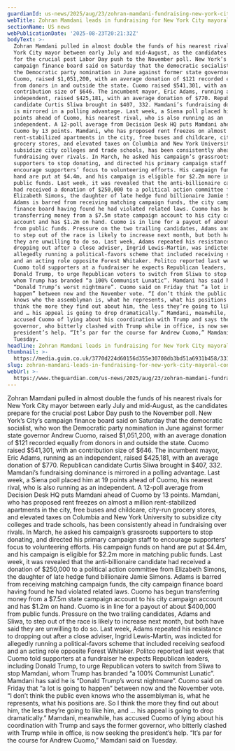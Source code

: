 ```yaml
---
guardianId: us-news/2025/aug/23/zohran-mamdani-fundraising-new-york-city
webTitle: Zohran Mamdani leads in fundraising for New York City mayoral contest
sectionName: US news
webPublicationDate: '2025-08-23T20:21:32Z'
bodyText: >-
  Zohran Mamdani pulled in almost double the funds of his nearest rivals for New
  York City mayor between early July and mid-August, as the candidates prepare
  for the crucial post Labor Day push to the November poll. New York’s City’s
  campaign finance board said on Saturday that the democratic socialist, who won
  the Democratic party nomination in June against former state governor Andrew
  Cuomo, raised $1,051,200, with an average donation of $121 recorded equally
  from donors in and outside the state. Cuomo raised $541,301, with an
  contribution size of $646. The incumbent mayor, Eric Adams, running as an
  independent, raised $425,181, with an average donation of $770. Republican
  candidate Curtis Sliwa brought in $407, 332. Mamdani’s fundraising dominance
  is mirrored in a polling advantage. Last week, a Siena poll placed him at 19
  points ahead of Cuomo, his nearest rival, who is also running as an
  independent. A 12-poll average from Decision Desk HQ puts Mamdani ahead of
  Cuomo by 13 points. Mamdani, who has proposed rent freezes on almost a million
  rent-stabilized apartments in the city, free buses and childcare, city-run
  grocery stores, and elevated taxes on Columbia and New York University to
  subsidize city colleges and trade schools, has been consistently ahead in
  fundraising over rivals. In March, he asked his campaign’s grassroots
  supporters to stop donating, and directed his primary campaign staff to
  encourage supporters’ focus to volunteering efforts. His campaign funds on
  hand are put at $4.4m, and his campaign is eligible for $2.2m more in matching
  public funds. Last week, it was revealed that the anti-billionaire candidate
  had received a donation of $250,000 to a political action committee from
  Elizabeth Simons, the daughter of late hedge fund billionaire Jamie Simons.
  Adams is barred from receiving matching campaign funds, the city campaign
  finance board having found he had violated related laws. Cuomo has begun
  transferring money from a $7.5m state campaign account to his city campaign
  account and has $1.2m on hand. Cuomo is in line for a payout of about $400,000
  from public funds. Pressure on the two trailing candidates, Adams and Sliwa,
  to step out of the race is likely to increase next month, but both have said
  they are unwilling to do so. Last week, Adams repeated his resistance to
  dropping out after a close adviser, Ingrid Lewis-Martin, was indicted for
  allegedly running a political-favors scheme that included receiving seafood
  and an acting role opposite Forest Whitaker. Politco reported last week that
  Cuomo told supporters at a fundraiser he expects Republican leaders, including
  Donald Trump, to urge Republican voters to switch from Sliwa to stop Mamdani,
  whom Trump has branded “a 100% Communist Lunatic”. Mamdani has said he is
  “Donald Trump’s worst nightmare”. Cuomo said on Friday that “a lot is going to
  happen” between now and the November vote. “I don’t think the public even
  knows who the assemblyman is, what he represents, what his positions are. So I
  think the more they find out about him, the less they’re going to like him,
  and … his appeal is going to drop dramatically.” Mamdani, meanwhile, has
  accused Cuomo of lying about his coordination with Trump and says the former
  governor, who bitterly clashed with Trump while in office, is now seeking the
  president’s help. “It’s par for the course for Andrew Cuomo,” Mamdani said on
  Tuesday.
headline: Zohran Mamdani leads in fundraising for New York City mayoral contest
thumbnail: >-
  https://media.guim.co.uk/3770d224d60156d355e30708db3bd51a6931b458/331_0_2282_1826/500.jpg
slug: zohran-mamdani-leads-in-fundraising-for-new-york-city-mayoral-contest
webUrl: >-
  https://www.theguardian.com/us-news/2025/aug/23/zohran-mamdani-fundraising-new-york-city
---
```

Zohran Mamdani pulled in almost double the funds of his nearest rivals for New York City mayor between early July and mid-August, as the candidates prepare for the crucial post Labor Day push to the November poll. New York’s City’s campaign finance board said on Saturday that the democratic socialist, who won the Democratic party nomination in June against former state governor Andrew Cuomo, raised $1,051,200, with an average donation of $121 recorded equally from donors in and outside the state. Cuomo raised $541,301, with an contribution size of $646. The incumbent mayor, Eric Adams, running as an independent, raised $425,181, with an average donation of $770. Republican candidate Curtis Sliwa brought in $407, 332. Mamdani’s fundraising dominance is mirrored in a polling advantage. Last week, a Siena poll placed him at 19 points ahead of Cuomo, his nearest rival, who is also running as an independent. A 12-poll average from Decision Desk HQ puts Mamdani ahead of Cuomo by 13 points. Mamdani, who has proposed rent freezes on almost a million rent-stabilized apartments in the city, free buses and childcare, city-run grocery stores, and elevated taxes on Columbia and New York University to subsidize city colleges and trade schools, has been consistently ahead in fundraising over rivals. In March, he asked his campaign’s grassroots supporters to stop donating, and directed his primary campaign staff to encourage supporters’ focus to volunteering efforts. His campaign funds on hand are put at $4.4m, and his campaign is eligible for $2.2m more in matching public funds. Last week, it was revealed that the anti-billionaire candidate had received a donation of $250,000 to a political action committee from Elizabeth Simons, the daughter of late hedge fund billionaire Jamie Simons. Adams is barred from receiving matching campaign funds, the city campaign finance board having found he had violated related laws. Cuomo has begun transferring money from a $7.5m state campaign account to his city campaign account and has $1.2m on hand. Cuomo is in line for a payout of about $400,000 from public funds. Pressure on the two trailing candidates, Adams and Sliwa, to step out of the race is likely to increase next month, but both have said they are unwilling to do so. Last week, Adams repeated his resistance to dropping out after a close adviser, Ingrid Lewis-Martin, was indicted for allegedly running a political-favors scheme that included receiving seafood and an acting role opposite Forest Whitaker. Politco reported last week that Cuomo told supporters at a fundraiser he expects Republican leaders, including Donald Trump, to urge Republican voters to switch from Sliwa to stop Mamdani, whom Trump has branded “a 100% Communist Lunatic”. Mamdani has said he is “Donald Trump’s worst nightmare”. Cuomo said on Friday that “a lot is going to happen” between now and the November vote. “I don’t think the public even knows who the assemblyman is, what he represents, what his positions are. So I think the more they find out about him, the less they’re going to like him, and … his appeal is going to drop dramatically.” Mamdani, meanwhile, has accused Cuomo of lying about his coordination with Trump and says the former governor, who bitterly clashed with Trump while in office, is now seeking the president’s help. “It’s par for the course for Andrew Cuomo,” Mamdani said on Tuesday.
